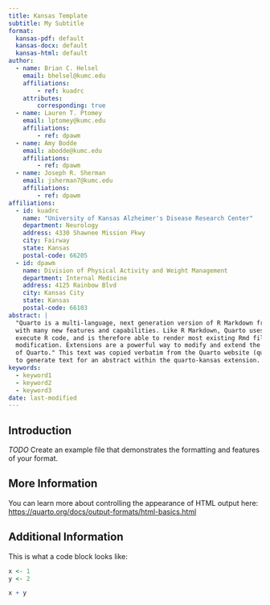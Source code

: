 ```yaml
---
title: Kansas Template
subtitle: My Subtitle
format:
  kansas-pdf: default
  kansas-docx: default
  kansas-html: default
author:
  - name: Brian C. Helsel
    email: bhelsel@kumc.edu
    affiliations: 
        - ref: kuadrc
    attributes:
        corresponding: true
  - name: Lauren T. Ptomey
    email: lptomey@kumc.edu
    affiliations:
        - ref: dpawm
  - name: Amy Bodde
    email: abodde@kumc.edu
    affiliations:
        - ref: dpawm
  - name: Joseph R. Sherman
    email: jsherman7@kumc.edu
    affiliations:
        - ref: dpawm
affiliations:
  - id: kuadrc
    name: "University of Kansas Alzheimer's Disease Research Center"
    department: Neurology
    address: 4330 Shawnee Mission Pkwy
    city: Fairway
    state: Kansas
    postal-code: 66205
  - id: dpawm
    name: Division of Physical Activity and Weight Management
    department: Internal Medicine
    address: 4125 Rainbow Blvd
    city: Kansas City
    state: Kansas
    postal-code: 66103
abstract: |
  "Quarto is a multi-language, next generation version of R Markdown from Posit,
  with many new features and capabilities. Like R Markdown, Quarto uses knitr to
  execute R code, and is therefore able to render most existing Rmd files without
  modification. Extensions are a powerful way to modify and extend the behavior
  of Quarto." This text was copied verbatim from the Quarto website (quarto.org)
  to generate text for an abstract within the quarto-kansas extension.
keywords: 
  - keyword1
  - keyword2
  - keyword3
date: last-modified
---
```


## Introduction

*TODO* Create an example file that demonstrates the formatting and features of your format.

## More Information

You can learn more about controlling the appearance of HTML output here: <https://quarto.org/docs/output-formats/html-basics.html>

\newpage

## Additional Information

This is what a code block looks like:

```r

x <- 1
y <- 2

x + y

```


